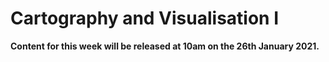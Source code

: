 # Cartography and Visualisation I

**Content for this week will be released at 10am on the 26th January 2021.**

<!-- ## Projections -->

<!-- ## Cartography Conventions -->